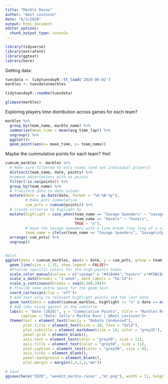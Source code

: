 ```yaml
---
title: "Marble Races"
author: "Amit Levinson"
date: "6/1/2020"
output: html_document
editor_options: 
  chunk_output_type: console
---
```


```r
library(tidyverse)
library(extrafont)
library(ggtext)
library(here)
```

Getting data: 

```r
tuesdata <- tidytuesdayR::tt_load('2020-06-02')
marbles <- tuesdata$marbles

tidytuesdayR::readme(tuesdata)
```

```r
glimpse(marbles)
```

Exploring players time distribution across games for each team?

```r
marbles %>% 
  group_by(team_name, marble_name) %>% 
  summarise(mean_time = mean(avg_time_lap)) %>%
  ungroup() %>% 
  ggplot()+
  geom_point(aes(x= mean_time, y= team_name))
```

Maybe the cummulative points for each team? Yes!

```r
cumsum_marbles <- marbles %>%
  # Make sure filtered to only teams (and not individual players)
  distinct(team_name, date, points) %>%
  #remove observations with na points
  filter(!is.na(points)) %>%
  group_by(team_name) %>%
  # Transform date to date column
  mutate(date = as.Date(date, format = "%d-%B-%y"),
         # Make pnts cummulative
         cum_pnts = cumsum(points)) %>%
  # create criteria to higlight by
  mutate(highlight = case_when(team_name == "Savage Speeders" ~ "savage",
                               team_name == "Hazers" ~ "hazers",
                               TRUE ~ "n"),
         # Have the Savage Speeders with a line break (too long of a name)
         team_name = ifelse(team_name == "Savage Speeders", "Savage\nSpeeders", team_name)) %>% 
  arrange(-cum_pnts) %>% 
  ungroup()


#plot
ggplot(data = cumsum_marbles, aes(x = date, y = cum_pnts, group = team_name,  color = highlight))+
  geom_line(size = 1.15, show.legend = FALSE)+
  #Provide specific colors for the high-points teams
  scale_color_manual(values = c("savage" = "#4184A4","hazers" ="#FDBCB4", "n" = "grey90"))+
  scale_x_date(breaks = "1 week", date_labels = "%b-%d")+
  scale_y_continuous(breaks = seq(0,100,20))+
  # Provide some extra space for the geom_text
  coord_cartesian(clip = 'off')+
  # Add text only to relevant highlight points and the last date
  geom_text(data = subset(cumsum_marbles, highlight != "n" & date == max(date)), aes(label = team_name), size = 3.25, hjust = 0, fontface = "bold", show.legend = FALSE)+
  # Add labs using ggtext in the subtitle
  labs(x = "Date (2020)", y = "Cummulative Points", title = "Marbles Rolling to Victory", subtitle = "Marble races have never been more exciting with Jelle’s Marble Race. Currently operating as a Youtube channel, the platform<br>offers <b>weekly marble races</b> that'll will keep you on your toes. Data from the past few weeks shows a close match between<br>the two teams the <span style='color:#4184A4'><b>Savage Speeders</b></span> and <span style='color:#FDBCB4'><b>Hazers</b></span>.",
       caption = "Data: Jelle's Marble Runs | @Amit_Levinson")+
  theme(text = element_text(family = "Roboto Condensed"),
        plot.title = element_text(size = 20, face = "bold"),
        plot.subtitle = element_markdown(size = 14, color = "grey35"),
        panel.grid = element_blank(),
        axis.text = element_text(color = "grey50", size = 11),
        axis.title = element_text(color = "grey50", size = 11),
        plot.caption = element_text(color = "grey50", size = 8),
        axis.ticks = element_blank(),
        panel.background = element_blank(),
        plot.margin = margin(2,3,2,2,"mm"))

# Save
ggsave(here("2020", "week23_marble-races" ,"mr.png"), width = 11, height = 6, dpi = 600)
```